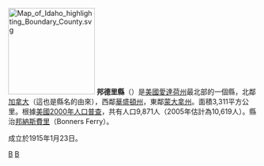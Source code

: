 [[File:Map_of_Idaho_highlighting_Boundary_County.svg|175px]]
'''邦德里縣'''（{{lang-en|Boundary County}}）是[[美國|美國]][[愛達荷州|愛達荷州]]最北部的一個縣，北鄰[[加拿大|加拿大]]（這也是縣名的由來），西鄰[[華盛頓州|華盛頓州]]，東鄰[[蒙大拿州|蒙大拿州]]。面積3,311平方公里。根據[[美國2000年人口普查|美國2000年人口普查]]，共有人口9,871人（2005年估計為10,619人）。縣治[[邦納斯費里|邦納斯費里]]（Bonners Ferry）。

成立於1915年1月23日。

{{爱达荷州}}
{{邦德里縣 (愛達荷州)}}

[[Category:愛達荷州行政區劃|B]]
[[Category:1915年建立的聚居地|B]]